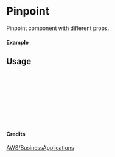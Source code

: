 
<Meta of={Pinpoint} title="AWS/BusinessApplications/Pinpoint" />

# Pinpoint

Pinpoint component with different props.

#### Example

<Canvas of={Pinpoint.Primary} />

## Usage

```ts
import { Pinpoint } from "yadl-ui";

const Example = () => {
  return (
      <Pinpoint />
  );
};

export default Example;
```

#### Credits
[AWS/BusinessApplications](https://aws-icons.com/)
